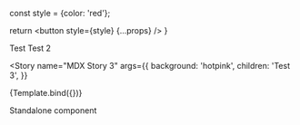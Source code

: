 

  const style = {color: 'red'};

  return <button style={style} {...props} />
}

<Meta title="Example/MDX with Stories" />

<Story name="MDX first story">
  <Sample background="orange">Test</Sample>
</Story>

<Story name="MDX second story">
  <Sample background="skyblue">Test 2</Sample>
</Story>

<Story
  name="MDX Story 3"
  args={{
    background: 'hotpink',
    children: 'Test 3',
  }}
>
  {Template.bind({})}
</Story>

<Sample color="purple">Standalone component</Sample>
